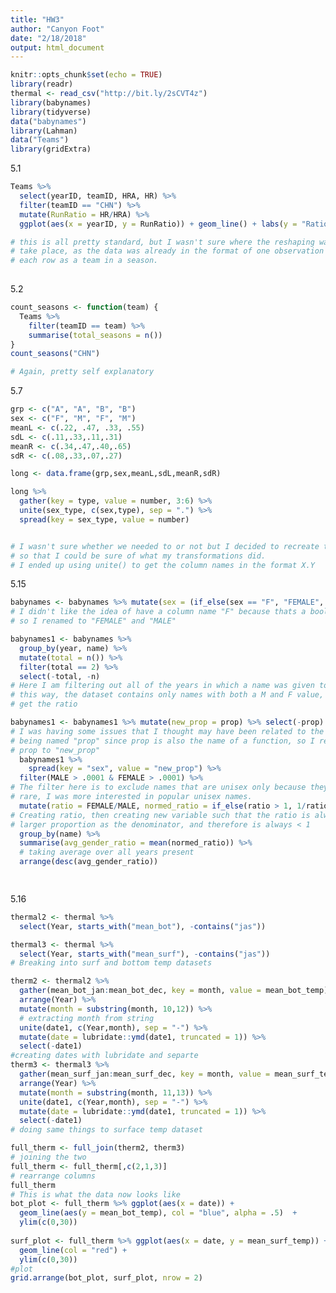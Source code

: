 ```yaml
---
title: "HW3"
author: "Canyon Foot"
date: "2/18/2018"
output: html_document
---
```


```r
knitr::opts_chunk$set(echo = TRUE)
library(readr)
thermal <- read_csv("http://bit.ly/2sCVT4z")
library(babynames)
library(tidyverse)
data("babynames")
library(Lahman)
data("Teams")
library(gridExtra)
```
5.1
```r
Teams %>%
  select(yearID, teamID, HRA, HR) %>%
  filter(teamID == "CHN") %>%
  mutate(RunRatio = HR/HRA) %>%
  ggplot(aes(x = yearID, y = RunRatio)) + geom_line() + labs(y = "Ratio of Runs hit to Runs Allowed")

# this is all pretty standard, but I wasn't sure where the reshaping was supposed to
# take place, as the data was already in the format of one observation per row, with
# each row as a team in a season.
  
```
5.2
```r
count_seasons <- function(team) {
  Teams %>% 
    filter(teamID == team) %>%
    summarise(total_seasons = n())
}
count_seasons("CHN")

# Again, pretty self explanatory
```
5.7
```r
grp <- c("A", "A", "B", "B")
sex <- c("F", "M", "F", "M")
meanL <- c(.22, .47, .33, .55)
sdL <- c(.11,.33,.11,.31)
meanR <- c(.34,.47,.40,.65)
sdR <- c(.08,.33,.07,.27)

long <- data.frame(grp,sex,meanL,sdL,meanR,sdR)

long %>% 
  gather(key = type, value = number, 3:6) %>% 
  unite(sex_type, c(sex,type), sep = ".") %>% 
  spread(key = sex_type, value = number)


# I wasn't sure whether we needed to or not but I decided to recreate the dataset
# so that I could be sure of what my transformations did.
# I ended up using unite() to get the column names in the format X.Y

```
5.15
```r
babynames <- babynames %>% mutate(sex = (if_else(sex == "F", "FEMALE", "MALE")))
# I didn't like the idea of have a column name "F" because thats a boolean value
# so I renamed to "FEMALE" and "MALE"

babynames1 <- babynames %>% 
  group_by(year, name) %>% 
  mutate(total = n()) %>%
  filter(total == 2) %>% 
  select(-total, -n)
# Here I am filtering out all of the years in which a name was given to only one sex
# this way, the dataset contains only names with both a M and F value, so I can always
# get the ratio

babynames1 <- babynames1 %>% mutate(new_prop = prop) %>% select(-prop)
# I was having some issues that I thought may have been related to the column
# being named "prop" since prop is also the name of a function, so I renamed 
# prop to "new_prop"
  babynames1 %>% 
    spread(key = "sex", value = "new_prop") %>% 
  filter(MALE > .0001 & FEMALE > .0001) %>%
# The filter here is to exclude names that are unisex only because they are very
# rare, I was more interested in popular unisex names.
  mutate(ratio = FEMALE/MALE, normed_ratio = if_else(ratio > 1, 1/ratio, ratio)) %>%
# Creating ratio, then creating new variable such that the ratio is always has the 
# larger proportion as the denominator, and therefore is always < 1
  group_by(name) %>%
  summarise(avg_gender_ratio = mean(normed_ratio)) %>%
  # taking average over all years present
  arrange(desc(avg_gender_ratio))

  
```
5.16
```r
thermal2 <- thermal %>% 
  select(Year, starts_with("mean_bot"), -contains("jas"))

thermal3 <- thermal %>% 
  select(Year, starts_with("mean_surf"), -contains("jas"))
# Breaking into surf and bottom temp datasets

therm2 <- thermal2 %>% 
  gather(mean_bot_jan:mean_bot_dec, key = month, value = mean_bot_temp) %>%
  arrange(Year) %>%
  mutate(month = substring(month, 10,12)) %>%
  # extracting month from string
  unite(date1, c(Year,month), sep = "-") %>%
  mutate(date = lubridate::ymd(date1, truncated = 1)) %>%
  select(-date1)
#creating dates with lubridate and separte
therm3 <- thermal3 %>% 
  gather(mean_surf_jan:mean_surf_dec, key = month, value = mean_surf_temp) %>%
  arrange(Year) %>%
  mutate(month = substring(month, 11,13)) %>%
  unite(date1, c(Year,month), sep = "-") %>%
  mutate(date = lubridate::ymd(date1, truncated = 1)) %>%
  select(-date1)
# doing same things to surface temp dataset

full_therm <- full_join(therm2, therm3)
# joining the two
full_therm <- full_therm[,c(2,1,3)]
# rearrange columns 
full_therm
# This is what the data now looks like
bot_plot <- full_therm %>% ggplot(aes(x = date)) + 
  geom_line(aes(y = mean_bot_temp), col = "blue", alpha = .5)  + 
  ylim(c(0,30))
  
surf_plot <- full_therm %>% ggplot(aes(x = date, y = mean_surf_temp)) + 
  geom_line(col = "red") + 
  ylim(c(0,30))
#plot
grid.arrange(bot_plot, surf_plot, nrow = 2)


```














